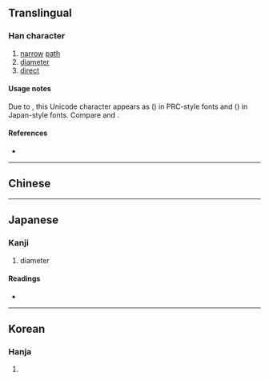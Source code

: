 {{character info/new}}
{{also|徑|逕}}
==Translingual==
{{Han simplified forms|徑|径|径}}

===Han character===
{{Han char|rn=60|rad=彳|as=05|sn=8|four=|canj=HONOM|ids=⿰彳𢀖,⿰彳圣}}

# [[narrow]] [[path]]
# [[diameter]]
# [[direct]]

====Usage notes====
Due to {{w|Han unification}}, this Unicode character appears as {{lang|zh|[[径]]}} ({{lang|zh|[[彳]][[𢀖]]}}) in PRC-style fonts and {{lang|ja|[[径]]}} ({{lang|ja|[[彳]][[圣]]}}) in Japan-style fonts. Compare {{lang|zh|[[茎]]}} and {{lang|ja|[[茎]]}}.

====References====
* {{Han ref|kx=0365.411|dkj=10080|dj=0686.060|hdz=20818.010|uh=5F84|ud=24452}}

----

==Chinese==
{{zh-see|徑}}

----

==Japanese==

===Kanji===
{{ja-kanji|grade=4|rs=彳05|style=s|kyu=徑}}

# diameter

====Readings====
* {{ja-readings|goon=[[きょう]] (kyō) {{non-joyo-reading}}|kanon=[[けい]] (kei)|kun=[[こみち]] (komichi), [[みち]] (michi), [[さしわたし]] (sashiwatashi)}}

----

==Korean==

===Hanja===
{{ko-hanja|hangeul=경|eumhun=|rv=gyeong|mr=kyŏng|y=kyeng}}

# {{defn|lang=ko|sort=彳05}}